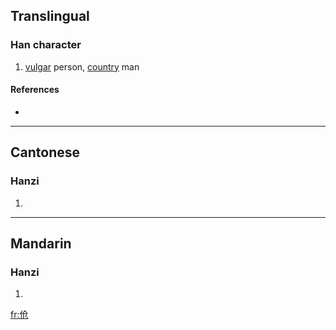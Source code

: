 {{also|傖}}
==Translingual==

===Han character===
{{Han char|rn=9|rad=人|as=04|sn=6|four=|canj=人人尸山 (OOSU)}}

# [[vulgar]] person, [[country]] man

====References====
* {{Han ref|kx=0096.121|hdz=10124.140|uh=4F27|ud=20263}}

----

==Cantonese==

===Hanzi===
{{yue-hanzi|jyut=|y=chaang4, chong1}}

# {{defn|Cantonese}}

----

==Mandarin==

===Hanzi===
{{cmn-hanzi|tra=傖|pin=[[cāng]] ([[cang1]])|wg=ts'ang<sup>1</sup>}}

# {{defn|Mandarin}}

[[fr:伧]]